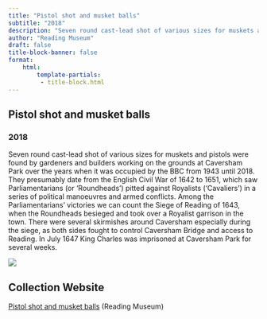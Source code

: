 ```yaml
---
title: "Pistol shot and musket balls"
subtitle: "2018"
description: "Seven round cast-lead shot of various sizes for muskets and pistols were found by gardeners and builders working on the grounds at Caversham Park over the years when it was occupied by the BBC from 1943 until 2018. They presumably date from the English Civil War of 1642 to 1651, which saw Parliamentarians (or 'Roundheads') pitted against Royalists ('Cavaliers') in a series of political manoeuvres and armed conflicts. Among the Parliamentarians' victories we can count the Siege of Reading of 1643, when the Roundheads besieged and took over a Royalist garrison in the town. There were several skirmishes around Caversham especially during the siege, as both sides fought to control Caversham Bridge and access to Reading. In July 1647 King Charles was imprisoned at Caversham Park for several weeks. "
author: "Reading Museum"
draft: false
title-block-banner: false
format:
    html:
        template-partials:
         - title-block.html
---
```

## Pistol shot and musket balls
### 2018
Seven round cast-lead shot of various sizes for muskets and pistols were found by gardeners and builders working on the grounds at Caversham Park over the years when it was occupied by the BBC from 1943 until 2018. They presumably date from the English Civil War of 1642 to 1651, which saw Parliamentarians (or 'Roundheads') pitted against Royalists ('Cavaliers') in a series of political manoeuvres and armed conflicts. Among the Parliamentarians' victories we can count the Siege of Reading of 1643, when the Roundheads besieged and took over a Royalist garrison in the town. There were several skirmishes around Caversham especially during the siege, as both sides fought to control Caversham Bridge and access to Reading. In July 1647 King Charles was imprisoned at Caversham Park for several weeks. 

::: {.column-margin}
<img src="/full/400,/0/default.jpg">

:::

## Collection Website
<a href="http://collections.readingmuseum.org.uk/index.asp?page=record&mwsquery=({search}=*{bbc})&filename=REDMG&hitsStart=51"/>Pistol shot and musket balls</a> (Reading Museum)
